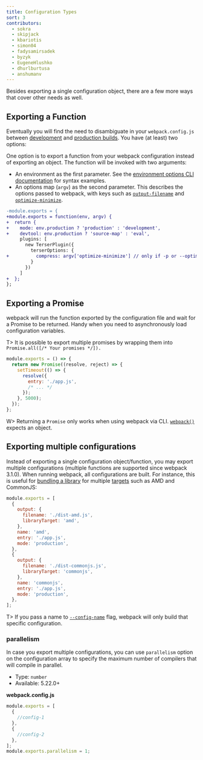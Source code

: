 ```yaml
---
title: Configuration Types
sort: 3
contributors:
  - sokra
  - skipjack
  - kbariotis
  - simon04
  - fadysamirsadek
  - byzyk
  - EugeneHlushko
  - dhurlburtusa
  - anshumanv
---
```


Besides exporting a single configuration object, there are a few more ways that cover other needs as well.

## Exporting a Function

Eventually you will find the need to disambiguate in your `webpack.config.js` between [development](/guides/development) and [production builds](/guides/production). You have (at least) two options:

One option is to export a function from your webpack configuration instead of exporting an object. The function will be invoked with two arguments:

- An environment as the first parameter. See the [environment options CLI documentation](/api/cli/#environment-options) for syntax examples.
- An options map (`argv`) as the second parameter. This describes the options passed to webpack, with keys such as [`output-filename`](/api/cli/#output-options) and [`optimize-minimize`](/api/cli/#optimize-options).

```diff
-module.exports = {
+module.exports = function(env, argv) {
+  return {
+    mode: env.production ? 'production' : 'development',
+    devtool: env.production ? 'source-map' : 'eval',
     plugins: [
       new TerserPlugin({
         terserOptions: {
+          compress: argv['optimize-minimize'] // only if -p or --optimize-minimize were passed
         }
       })
     ]
+  };
};
```

## Exporting a Promise

webpack will run the function exported by the configuration file and wait for a Promise to be returned. Handy when you need to asynchronously load configuration variables.

T> It is possible to export multiple promises by wrapping them into `Promise.all([/* Your promises */]).`

```js
module.exports = () => {
  return new Promise((resolve, reject) => {
    setTimeout(() => {
      resolve({
        entry: './app.js',
        /* ... */
      });
    }, 5000);
  });
};
```

W> Returning a `Promise` only works when using webpack via CLI. [`webpack()`](/api/node/#webpack) expects an object.

## Exporting multiple configurations

Instead of exporting a single configuration object/function, you may export multiple configurations (multiple functions are supported since webpack 3.1.0). When running webpack, all configurations are built. For instance, this is useful for [bundling a library](/guides/author-libraries) for multiple [targets](/configuration/output/#outputlibrarytarget) such as AMD and CommonJS:

```js
module.exports = [
  {
    output: {
      filename: './dist-amd.js',
      libraryTarget: 'amd',
    },
    name: 'amd',
    entry: './app.js',
    mode: 'production',
  },
  {
    output: {
      filename: './dist-commonjs.js',
      libraryTarget: 'commonjs',
    },
    name: 'commonjs',
    entry: './app.js',
    mode: 'production',
  },
];
```

T> If you pass a name to [`--config-name`](/api/cli/#config-name) flag, webpack will only build that specific configuration.

### parallelism

In case you export multiple configurations, you can use `parallelism` option on the configuration array to specify the maximum number of compilers that will compile in parallel.

- Type: `number`
- Available: 5.22.0+

**webpack.config.js**

```javascript
module.exports = [
  {
    //config-1
  },
  {
    //config-2
  },
];
module.exports.parallelism = 1;
```
